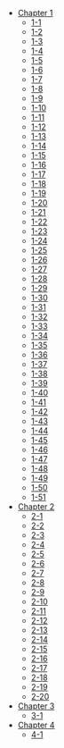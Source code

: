 - [Chapter 1](/Chapter-1/)
  - [1-1](/Chapter-1/1-1/)
  - [1-2](/Chapter-1/1-2/)
  - [1-3](/Chapter-1/1-3/)
  - [1-4](/Chapter-1/1-4/)
  - [1-5](/Chapter-1/1-5/)
  - [1-6](/Chapter-1/1-6/)
  - [1-7](/Chapter-1/1-7/)
  - [1-8](/Chapter-1/1-8/)
  - [1-9](/Chapter-1/1-9/)
  - [1-10](/Chapter-1/1-10/)
  - [1-11](/Chapter-1/1-11/)
  - [1-12](/Chapter-1/1-12/)
  - [1-13](/Chapter-1/1-13/)
  - [1-14](/Chapter-1/1-14/)
  - [1-15](/Chapter-1/1-15/)
  - [1-16](/Chapter-1/1-16/)
  - [1-17](/Chapter-1/1-17/)
  - [1-18](/Chapter-1/1-18/)
  - [1-19](/Chapter-1/1-19/)
  - [1-20](/Chapter-1/1-20/)
  - [1-21](/Chapter-1/1-21/)
  - [1-22](/Chapter-1/1-22/)
  - [1-23](/Chapter-1/1-23/)
  - [1-24](/Chapter-1/1-24/)
  - [1-25](/Chapter-1/1-25/)
  - [1-26](/Chapter-1/1-26/)
  - [1-27](/Chapter-1/1-27/)
  - [1-28](/Chapter-1/1-28/)
  - [1-29](/Chapter-1/1-29/)
  - [1-30](/Chapter-1/1-30/)
  - [1-31](/Chapter-1/1-31/)
  - [1-32](/Chapter-1/1-32/)
  - [1-33](/Chapter-1/1-33/)
  - [1-34](/Chapter-1/1-34/)
  - [1-35](/Chapter-1/1-35/)
  - [1-36](/Chapter-1/1-36/)
  - [1-37](/Chapter-1/1-37/)
  - [1-38](/Chapter-1/1-38/)
  - [1-39](/Chapter-1/1-39/)
  - [1-40](/Chapter-1/1-40/)
  - [1-41](/Chapter-1/1-41/)
  - [1-42](/Chapter-1/1-42/)
  - [1-43](/Chapter-1/1-43/)
  - [1-44](/Chapter-1/1-44/)
  - [1-45](/Chapter-1/1-45/)
  - [1-46](/Chapter-1/1-46/)
  - [1-47](/Chapter-1/1-47/)
  - [1-48](/Chapter-1/1-48/)
  - [1-49](/Chapter-1/1-49/)
  - [1-50](/Chapter-1/1-50/)
  - [1-51](/Chapter-1/1-51/)
- [Chapter 2](/Chapter-2/)
  - [2-1](/Chapter-2/2-1/)
  - [2-2](/Chapter-2/2-2/)
  - [2-3](/Chapter-2/2-3/)
  - [2-4](/Chapter-2/2-4/)
  - [2-5](/Chapter-2/2-5/)
  - [2-6](/Chapter-2/2-6/)
  - [2-7](/Chapter-2/2-7/)
  - [2-8](/Chapter-2/2-8/)
  - [2-9](/Chapter-2/2-9/)
  - [2-10](/Chapter-2/2-10/)
  - [2-11](/Chapter-2/2-11/)
  - [2-12](/Chapter-2/2-12/)
  - [2-13](/Chapter-2/2-13/)
  - [2-14](/Chapter-2/2-14/)
  - [2-15](/Chapter-2/2-15/)
  - [2-16](/Chapter-2/2-16/)
  - [2-17](/Chapter-2/2-17/)
  - [2-18](/Chapter-2/2-18/)
  - [2-19](/Chapter-2/2-19/)
  - [2-20](/Chapter-2/2-20/)
- [Chapter 3](/Chapter-3/)
  - [3-1](/Chapter-3/3-1/)
- [Chapter 4](/Chapter-4/)
  - [4-1](/Chapter-4/4-1/)
